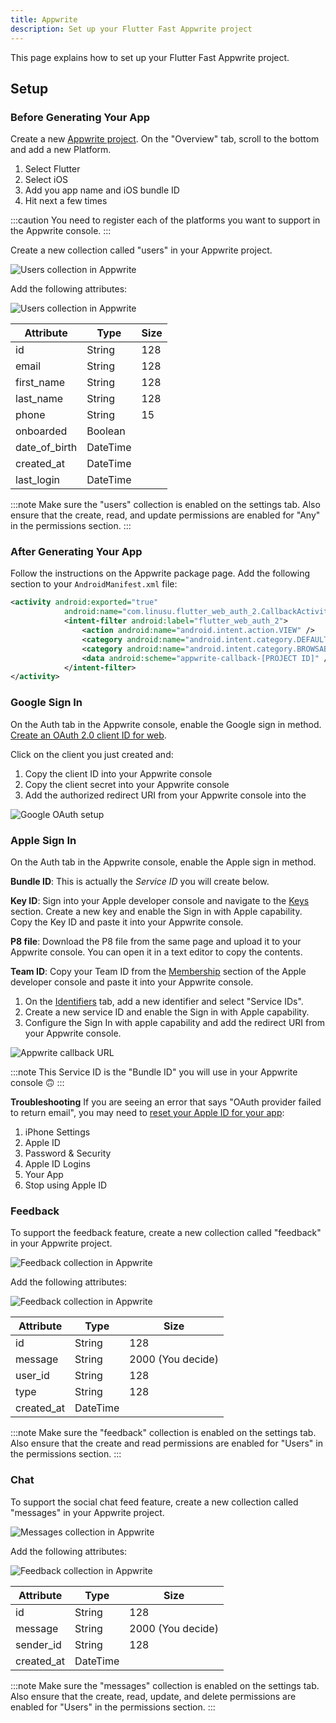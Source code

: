 ```yaml
---
title: Appwrite
description: Set up your Flutter Fast Appwrite project
---
```



This page explains how to set up your Flutter Fast Appwrite project.

## Setup

### Before Generating Your App
Create a new [Appwrite project](https://cloud.appwrite.io/console/organization-6496393dc5f3f1d8dafb). On the "Overview" tab, scroll to the bottom and add a new Platform.

1. Select Flutter
2. Select iOS
3. Add you app name and iOS bundle ID
4. Hit next a few times

:::caution
You need to register each of the platforms you want to support in the Appwrite console.
:::

Create a new collection called "users" in your Appwrite project.

![Users collection in Appwrite](./image-3.png)

Add the following attributes:

![Users collection in Appwrite](./image-1.png)

| Attribute | Type | Size |
|-----------|------|------|
| id | String | 128 |
| email | String | 128 |
| first_name | String | 128 |
| last_name | String | 128 |
| phone | String | 15 |
| onboarded | Boolean | |
| date_of_birth | DateTime| |
| created_at | DateTime| |
| last_login | DateTime| |

:::note
Make sure the "users" collection is enabled on the settings tab. Also ensure that the create, read, and update permissions are enabled for "Any" in the permissions section.
:::

### After Generating Your App

Follow the instructions on the Appwrite package page. Add the following section to your `AndroidManifest.xml` file:

```xml
<activity android:exported="true"
            android:name="com.linusu.flutter_web_auth_2.CallbackActivity">
            <intent-filter android:label="flutter_web_auth_2">
                <action android:name="android.intent.action.VIEW" />
                <category android:name="android.intent.category.DEFAULT" />
                <category android:name="android.intent.category.BROWSABLE" />
                <data android:scheme="appwrite-callback-[PROJECT ID]" />
            </intent-filter>
</activity>
```

### Google Sign In

On the Auth tab in the Appwrite console, enable the Google sign in method. [Create an OAuth 2.0 client ID for web](https://console.cloud.google.com/apis/credentials?project=flutter-fast).

Click on the client you just created and:
1. Copy the client ID into your Appwrite console
2. Copy the client secret into your Appwrite console
3. Add the authorized redirect URI from your Appwrite console into the 

![Google OAuth setup](./image-4.png)

### Apple Sign In
On the Auth tab in the Appwrite console, enable the Apple sign in method.

**Bundle ID**:
This is actually the _Service ID_ you will create below.

**Key ID**:
Sign into your Apple developer console and navigate to the [Keys](https://developer.apple.com/account/resources/authkeys/list) section. Create a new key and enable the Sign in with Apple capability. Copy the Key ID and paste it into your Appwrite console.

**P8 file**:
Download the P8 file from the same page and upload it to your Appwrite console. You can open it in a text editor to copy the contents.

**Team ID**:
Copy your Team ID from the [Membership](https://developer.apple.com/account/#/membership) section of the Apple developer console and paste it into your Appwrite console.

1. On the [Identifiers](https://developer.apple.com/account/resources/identifiers/list/serviceId) tab, add a new identifier and select "Service IDs". 
2. Create a new service ID and enable the Sign in with Apple capability. 
3. Configure the Sign In with apple capability and add the redirect URI from your Appwrite console. 

![Appwrite callback URL](./image-6.png)

:::note
This Service ID is the "Bundle ID" you will use in your Appwrite console 🙃
:::

**Troubleshooting**
If you are seeing an error that says "OAuth provider failed to return email", you may need to [reset your Apple ID for your app](https://stackoverflow.com/a/65518275/12806961):

1. iPhone Settings
2. Apple ID
3. Password & Security
4. Apple ID Logins
5. Your App
6. Stop using Apple ID


### Feedback
To support the feedback feature, create a new collection called "feedback" in your Appwrite project.

![Feedback collection in Appwrite](./image-2.png)

Add the following attributes:

![Feedback collection in Appwrite](./image-1.png)

| Attribute | Type | Size |
|-----------|------|------|
| id | String | 128 |
| message | String | 2000 (You decide) |
| user_id | String | 128  |
| type | String | 128 |
| created_at | DateTime| |

:::note
Make sure the "feedback" collection is enabled on the settings tab. Also ensure that the create and read permissions are enabled for "Users" in the permissions section.
:::

### Chat

To support the social chat feed feature, create a new collection called "messages" in your Appwrite project.

![Messages collection in Appwrite](./image.png)

Add the following attributes:

![Feedback collection in Appwrite](./image-1.png)

| Attribute | Type | Size |
|-----------|------|------|
| id | String | 128 |
| message | String | 2000 (You decide) |
| sender_id | String | 128 |
| created_at | DateTime| |

:::note
Make sure the "messages" collection is enabled on the settings tab. Also ensure that the create, read, update, and delete permissions are enabled for "Users" in the permissions section.
:::